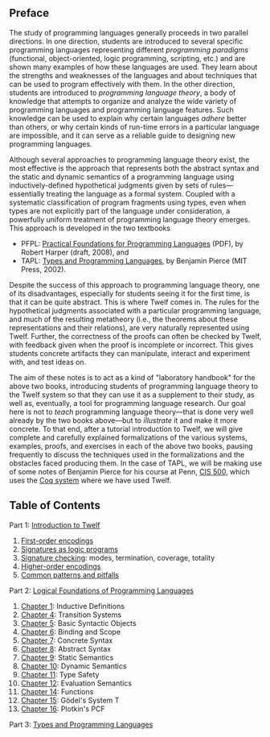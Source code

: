 == Preface ==

The study of programming languages generally proceeds in two parallel directions.  In one direction,
students are introduced to several specific programming languages representing different
''programming paradigms'' (functional, object-oriented, logic programming, scripting, etc.) and are
shown many examples of how these languages are used.  They learn about the strengths and weaknesses
of the languages and about techniques that can be used to program effectively with them.  In the
other direction, students are introduced to ''programming language theory'', a body of knowledge
that attempts to organize and analyze the wide variety of programming languages and programming
language features.  Such knowledge can be used to explain why certain languages ''adhere'' better
than others, or why certain kinds of run-time errors in a particular language are impossible, and it
can serve as a reliable guide to designing new programming languages.

Although several approaches to programming language theory exist, the most effective is the approach
that represents both the abstract syntax and the static and dynamic semantics of a programming
language using inductively-defined hypothetical judgments given by sets of rules&mdash;essentially
treating the language as a formal system.  Coupled with a systematic classification of program
fragments using types, even when types are not explicitly part of the language under consideration,
a powerfully uniform treatment of programming language theory emerges.  This approach is
developed in the two textbooks

* PFPL: [http://www.cs.cmu.edu/~rwh/plbook/book.pdf Practical Foundations for Programming Languages] (PDF), by Robert Harper (draft, 2008), and
* TAPL: [http://www.cis.upenn.edu/~bcpierce/tapl/ Types and Programming Languages], by Benjamin Pierce (MIT Press, 2002).

Despite the success of this approach to programming language theory, one of its disadvantages,
especially for students seeing it for the first time, is that it can be quite abstract.  This is
where Twelf comes in.  The rules for the hypothetical judgments associated with a particular
programming language, and much of the resulting metatheory (i.e., the theorems about these
representations and their relations), are very naturally represented using Twelf.  Further, the
correctness of the proofs can often be checked by Twelf, with feedback given when the proof is
incomplete or incorrect.  This gives students concrete artifacts they can manipulate, interact and
experiment with, and test ideas on.

The aim of these notes is to act as a kind of "laboratory handbook" for the above two books,
introducing students of programming language theory to the Twelf system so that they can use it as a
supplement to their study, as well as, eventually, a tool for programming language research.  Our
goal here is not to ''teach'' programming language theory&mdash;that is done very well already by
the two books above&mdash;but to ''illustrate'' it and make it more concrete.  To that end, after a
tutorial introduction to Twelf, we will give complete and carefully explained formalizations of the
various systems, examples, proofs, and exercises in each of the above two books, pausing frequently
to discuss the techniques used in the formalizations and the obstacles faced producing them.  In the
case of TAPL, we will be making use of some notes of Benjamin Pierce for his course at Penn,
[http://www.seas.upenn.edu/~cis500/cis500-f07/schedule.html CIS 500], which uses the
[http://coq.inria.fr Coq system] where we have used Twelf.

== Table of Contents ==

Part 1:  [[Introduction to Twelf]]
# [[First-order encodings]]
# [[Signatures as logic programs]]
# [[Signature checking]]: modes, termination, coverage, totality
# [[Higher-order encodings]]
# [[Common patterns and pitfalls]]

Part 2:  [[Logical Foundations of Programming Languages]]
# [[LFPL:Chapter  1|Chapter  1]]: Inductive Definitions
# [[LFPL:Chapter  4|Chapter  4]]: Transition Systems
# [[LFPL:Chapter  5|Chapter  5]]: Basic Syntactic Objects
# [[LFPL:Chapter  6|Chapter  6]]: Binding and Scope
# [[LFPL:Chapter  7|Chapter  7]]: Concrete Syntax
# [[LFPL:Chapter  8|Chapter  8]]: Abstract Syntax
# [[LFPL:Chapter  9|Chapter  9]]: Static Semantics
# [[LFPL:Chapter 10|Chapter 10]]: Dynamic Semantics
# [[LFPL:Chapter 11|Chapter 11]]: Type Safety
# [[LFPL:Chapter 12|Chapter 12]]: Evaluation Semantics
# [[LFPL:Chapter 14|Chapter 14]]: Functions
# [[LFPL:Chapter 15|Chapter 15]]: Gödel's System T
# [[LFPL:Chapter 16|Chapter 16]]: Plotkin's PCF

Part 3: [[Types and Programming Languages]]